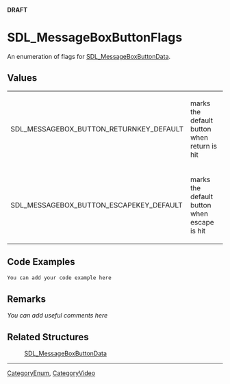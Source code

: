 <span color="red">'''DRAFT'''</span>

<!-- #*^*^*^*^*See http://wiki.libsdl.org/moin.cgi/SGEnumerations for details on editing this page*^*^*^*^* -->


= SDL_MessageBoxButtonFlags =
An enumeration of flags for [[SDL_MessageBoxButtonData]].




== Values ==
{|
|SDL_MESSAGEBOX_BUTTON_RETURNKEY_DEFAULT
|marks the default button when return is hit
|-
|SDL_MESSAGEBOX_BUTTON_ESCAPEKEY_DEFAULT
|marks the default button when escape is hit
|}


== Code Examples ==
<syntaxhighlight lang='c++'>
You can add your code example here
</syntaxhighlight>

<!-- #Leave this section as-is unless you have a code example to put in.  In that case, replace You can add your code example here with your code example following the Style Guide instructions.  Leave the rest of the markup alone and delete this comment. -->


== Remarks ==
''You can add useful comments here''

<!-- #Leave this section as-is unless you have a remark to put in.  In that case, replace ''You can add useful comments here'' with your remark(s) following the Style Guide instructions.  Leave the rest of the markup alone and delete this comment. -->


== Related Structures ==
:[[SDL_MessageBoxButtonData]] 
<!-- #Remove this section if empty -->

----
[[CategoryEnum]], [[CategoryVideo]]
<!-- #See the Style Guide for instructions on editing the footer. -->
